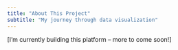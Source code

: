```yaml
---
title: "About This Project"
subtitle: "My journey through data visualization"
---
```


[I’m currently building this platform – more to come soon!]

<!-- 
## About TidyTuesday

TidyTuesday is a weekly social data project that focuses on understanding how to summarize and arrange data to make meaningful and/or beautiful charts.

## My Approach

I use both **R** and **Python** to create visualizations, experimenting with different libraries and techniques. I (will) use for instance:

- **Python**: Using libraries like `pandas`, `geopandas`, `altair`, `plotnine`, and `matplotlib`
- **R**: Leveraging `ggplot2`, `tmap`, `tidyverse`, `data.table`, and various specialized packages and `ggplot2` extensions.

## Project Philosophy

Every other week, I explore the new dataset with the goal of:

1. **Creating clear visualizations** that communicate insights effectively
2. **Experimenting with techniques** to improve my data visualization skills

This is not about exploratory analyisis with meaningful insights.

## Technical Setup

This website is built with:

- **Quarto** for reproducible publishing
- **GitHub Actions** for automated deployment
- **renv** for R package management
- **uv** for Python environment management
- A custom Quarto template used through a **sh** script

The entire project is open source and available on [GitHub](https://github.com/gnoblet/TidyTuesday).


## About Me

Find my personal website [here](gnoblet.github.io)!

Feel free to explore the visualizations and reach out if you'd like to discuss or collaborate on projects!

- **GitHub**: [github.com/gnoblet/TidyTuesday](https://github.com/gnoblet/TidyTuesday)
- **Email**: gnoblet[at]zaclys.net

---
-->